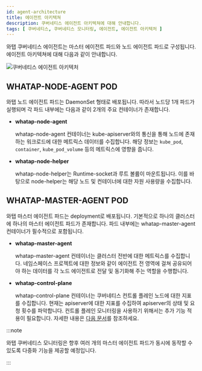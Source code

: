```yaml
---
id: agent-architecture
title: 에이전트 아키텍쳐
description: 쿠버네티스 에이전트 아키텍쳐에 대해 안내합니다.
tags: [ 쿠버네티스, 쿠버네티스 모니터링, 에이전트, 에이전트 아키텍처 ]
---
```


와탭 쿠버네티스 에이전트는 마스터 에이전트 파드와 노드 에이전트 파드로 구성됩니다. 에이전트 아키텍쳐에 대해 다음과 같이 안내합니다.

![쿠버네티스 에이전트 아키텍처](/img/k8s-agent-archi.png)

## WHATAP-NODE-AGENT POD

와탭 노드 에이전트 파드는 DaemonSet 형태로 배포됩니다. 따라서 노드당 1개 파드가 실행되며 각 파드 내부에는 다음과 같이 2개의 주요 컨테이너가 존재합니다.

* **whatap-node-agent**

  whatap-node-agent 컨테이너는 kube-apiserver와의 통신을 통해 노드에 존재하는 워크로드에 대한 메트릭스 데이터를 수집합니다. 해당 정보는 `kube_pod`, `container`, `kube_pod_volume` 등의 메트릭스에 영향을 줍니다.

* **whatap-node-helper**

  whatap-node-helper는 Runtime-socket과 루트 볼륨이 마운트됩니다. 이를 바탕으로 node-helper는 해당 노드 및 컨테이너에 대한 자원 사용량을 수집합니다.

## WHATAP-MASTER-AGENT POD

와탭 마스터 에이전트 파드는 deployment로 배포됩니다. 기본적으로 하나의 클러스터에 하나의 마스터 에이전트 파드가 존재합니다. 파드 내부에는 whatap-master-agent 컨테이너가 필수적으로 포함됩니다.

* **whatap-master-agent**

  whatap-master-agent 컨테이너는 클러스터 전반에 대한 메트릭스를 수집합니다. 네임스페이스 프로젝트에 대한 정보와 같이 에이전트 전 영역에 걸쳐 공유되어야 하는 데이터를 각 노드 에이전트로 전달 및 동기화해 주는 역할을 수행합니다. 

* **whatap-control-plane**

  whatap-control-plane 컨테이너는 쿠버네티스 컨트롤 플레인 노드에 대한 지표를 수집합니다. 현재는 apiserver에 대한 지표를 수집하여 apiserver의 상태 및 요청 횟수를 파악합니다. 컨트롤 플레인 모니터링을 사용하기 위해서는 추가 기능 적용이 필요합니다. 자세한 내용은 [다음 문서](https://docs.whatap.io/kubernetes/kube-apiserver-dashboard)를 참조하세요.

:::note 

와탭 쿠버네티스 모니터링은 향후 여러 개의 마스터 에이전트 파드가 동시에 동작할 수 있도록 다중화 기능을 제공할 예정입니다.

:::